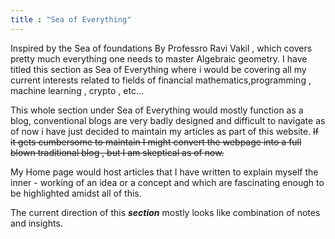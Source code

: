 ```yaml
---
title : "Sea of Everything" 
---
```


Inspired by the Sea of foundations By Professro Ravi Vakil , which covers pretty much everything one needs to master Algebraic geometry. I have titled this section as Sea of Everything where i would be covering all my current interests related to fields of financial mathematics,programming , machine learning , crypto , etc...

This whole section under Sea of Everything would mostly function as a blog, conventional blogs are very badly designed and difficult to navigate as of now i have just decided to maintain my articles as part of this website. ~~If it gets cumbersome to maintain I might convert the webpage into a full blown traditional blog , but I am skeptical as of now.~~

My Home page would host articles that I have written to explain myself the inner - working of an idea or a concept and which are fascinating enough to be highlighted amidst all of this.

The current direction of this ***section*** mostly looks like combination of notes and insights.
